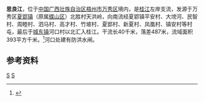 {{Infobox River
  | river_name      = 思良江
  | image_name      =
  | image_size      = 
  | caption         = 
  | origin          = [[广西壮族自治区|广西壮族自治区]][[梧州市|梧州市]][[万秀区|万秀区]][[夏郢镇|夏郢镇]]北胜村天洪岭
  | mouth           = 广西壮族自治区梧州市万秀区[[城东镇_(梧州市)|城东镇]]河口村[[桂江|桂江]]
  | basin_countries = 广西梧州市
  | length          = 40 km
  | elevation       = 
  | mouth_elevation = 
  | discharge       = 8.96 m<sup>3</sup>/s
  | watershed       = 393 km<sup>2</sup>
}}
'''思良江'''，位于[[中国|中国]][[广西壮族自治区|广西壮族自治区]][[梧州市|梧州市]][[万秀区|万秀区]]境内，是[[桂江|桂江]]左岸支流，发源于万秀区[[夏郢镇|夏郢镇]]（原属[[蝶山区|蝶山区]]）北胜村天洪岭，向南流经夏郢镇平安村、大塝河、民智村、周睦村、泗马村、高才村、竹坡村、夏郢村、新夏村、凤凰村、镇安村等村屯，最后于[[城东镇_(梧州市)|城东镇]]河口村以北汇入桂江。干流长40千米，落差487米，流域面积393平方千米。<ref name="中国河湖大典">{{cite book zh |author=《[[中国河湖大典|中国河湖大典]]》编纂委员会 |title=《中国河湖大典·珠江卷》 |format=M |edition=1 |location=北京 |publisher=中国水利水电出版社 |date=2013年1月 |pages=202页 |id= ISBN 978-7-5170-0561-2}}</ref>河口处建有防洪水闸。

==参考资料==
{{reflist}}

[[Category:桂江水系|S]]
[[Category:广西河流|S]]